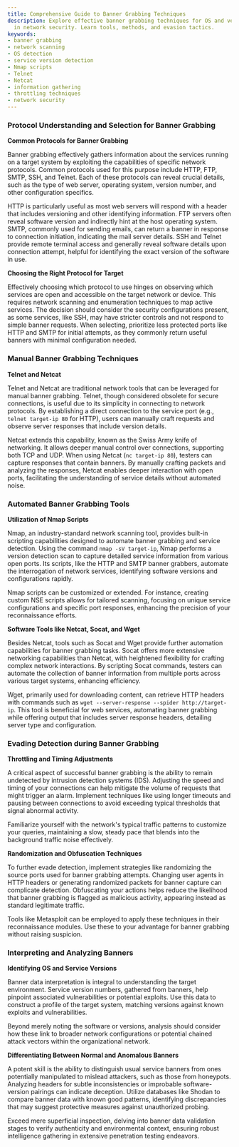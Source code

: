 ```yaml
---
title: Comprehensive Guide to Banner Grabbing Techniques
description: Explore effective banner grabbing techniques for OS and version detection
  in network security. Learn tools, methods, and evasion tactics.
keywords:
- banner grabbing
- network scanning
- OS detection
- service version detection
- Nmap scripts
- Telnet
- Netcat
- information gathering
- throttling techniques
- network security
---
```


### Protocol Understanding and Selection for Banner Grabbing

**Common Protocols for Banner Grabbing**

Banner grabbing effectively gathers information about the services running on a target system by exploiting the capabilities of specific network protocols. Common protocols used for this purpose include HTTP, FTP, SMTP, SSH, and Telnet. Each of these protocols can reveal crucial details, such as the type of web server, operating system, version number, and other configuration specifics.

HTTP is particularly useful as most web servers will respond with a header that includes versioning and other identifying information. FTP servers often reveal software version and indirectly hint at the host operating system. SMTP, commonly used for sending emails, can return a banner in response to connection initiation, indicating the mail server details. SSH and Telnet provide remote terminal access and generally reveal software details upon connection attempt, helpful for identifying the exact version of the software in use.

**Choosing the Right Protocol for Target**

Effectively choosing which protocol to use hinges on observing which services are open and accessible on the target network or device. This requires network scanning and enumeration techniques to map active services. The decision should consider the security configurations present, as some services, like SSH, may have stricter controls and not respond to simple banner requests. When selecting, prioritize less protected ports like HTTP and SMTP for initial attempts, as they commonly return useful banners with minimal configuration needed.

### Manual Banner Grabbing Techniques

**Telnet and Netcat**

Telnet and Netcat are traditional network tools that can be leveraged for manual banner grabbing. Telnet, though considered obsolete for secure connections, is useful due to its simplicity in connecting to network protocols. By establishing a direct connection to the service port (e.g., `telnet target-ip 80` for HTTP), users can manually craft requests and observe server responses that include version details.

Netcat extends this capability, known as the Swiss Army knife of networking. It allows deeper manual control over connections, supporting both TCP and UDP. When using Netcat (`nc target-ip 80`), testers can capture responses that contain banners. By manually crafting packets and analyzing the responses, Netcat enables deeper interaction with open ports, facilitating the understanding of service details without automated noise.

### Automated Banner Grabbing Tools

**Utilization of Nmap Scripts**

Nmap, an industry-standard network scanning tool, provides built-in scripting capabilities designed to automate banner grabbing and service detection. Using the command `nmap -sV target-ip`, Nmap performs a version detection scan to capture detailed service information from various open ports. Its scripts, like the HTTP and SMTP banner grabbers, automate the interrogation of network services, identifying software versions and configurations rapidly.

Nmap scripts can be customized or extended. For instance, creating custom NSE scripts allows for tailored scanning, focusing on unique service configurations and specific port responses, enhancing the precision of your reconnaissance efforts.

**Software Tools like Netcat, Socat, and Wget**

Besides Netcat, tools such as Socat and Wget provide further automation capabilities for banner grabbing tasks. Socat offers more extensive networking capabilities than Netcat, with heightened flexibility for crafting complex network interactions. By scripting Socat commands, testers can automate the collection of banner information from multiple ports across various target systems, enhancing efficiency.

Wget, primarily used for downloading content, can retrieve HTTP headers with commands such as `wget --server-response --spider http://target-ip`. This tool is beneficial for web services, automating banner grabbing while offering output that includes server response headers, detailing server type and configuration.

### Evading Detection during Banner Grabbing

**Throttling and Timing Adjustments**

A critical aspect of successful banner grabbing is the ability to remain undetected by intrusion detection systems (IDS). Adjusting the speed and timing of your connections can help mitigate the volume of requests that might trigger an alarm. Implement techniques like using longer timeouts and pausing between connections to avoid exceeding typical thresholds that signal abnormal activity.

Familiarize yourself with the network's typical traffic patterns to customize your queries, maintaining a slow, steady pace that blends into the background traffic noise effectively.

**Randomization and Obfuscation Techniques**

To further evade detection, implement strategies like randomizing the source ports used for banner grabbing attempts. Changing user agents in HTTP headers or generating randomized packets for banner capture can complicate detection. Obfuscating your actions helps reduce the likelihood that banner grabbing is flagged as malicious activity, appearing instead as standard legitimate traffic.

Tools like Metasploit can be employed to apply these techniques in their reconnaissance modules. Use these to your advantage for banner grabbing without raising suspicion.

### Interpreting and Analyzing Banners

**Identifying OS and Service Versions**

Banner data interpretation is integral to understanding the target environment. Service version numbers, gathered from banners, help pinpoint associated vulnerabilities or potential exploits. Use this data to construct a profile of the target system, matching versions against known exploits and vulnerabilities.

Beyond merely noting the software or versions, analysis should consider how these link to broader network configurations or potential chained attack vectors within the organizational network.

**Differentiating Between Normal and Anomalous Banners**

A potent skill is the ability to distinguish usual service banners from ones potentially manipulated to mislead attackers, such as those from honeypots. Analyzing headers for subtle inconsistencies or improbable software-version pairings can indicate deception. Utilize databases like Shodan to compare banner data with known good patterns, identifying discrepancies that may suggest protective measures against unauthorized probing. 

Exceed mere superficial inspection, delving into banner data validation stages to verify authenticity and environmental context, ensuring robust intelligence gathering in extensive penetration testing endeavors.